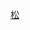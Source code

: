 {{Routemap
|title=松江有轨电车1号线
|title-bg=#{{rcr|松江有轨电车|1}}
|collapsible=no
|inline=<includeonly>yes</includeonly>
|map=
uexKDSTa~~ ~~辰塔路车辆段

uexBHF~~ ~~辰塔路

uBHF(L)!~HUBa~~ ~~仓华路
uBHF(R)!~HUBe

uBHF(L)!~HUBa~~ ~~三新北路
\\uSTR!~uSTRl!~uSTR+l!~HUBtl\uBHF(R)q!~HUBeq\uCONTfq~~ ~~ ~~ ~~[[松江有轨电车2号线|<font color=#{{rcr|松江有轨电车|2}}>█</font color>2号线]]{{rmri|r}}
uBHF(R)!~HUBe

uBHF(L)!~HUBa~~ ~~仓汇路
uBHF(R)!~HUBe

uBHF~~ ~~玉树路

uBHF~~ ~~荣乐路西林北路

uBHF~~ ~~人民北路

HUBrg\uBHF!~HUBeq\~~ ~~松江体育中心
utCONTgq\utBHFq!~HUBe\utSTRq!~uSTR\utCONTfq\~~ ~~ ~~ ~~{{rmri|l}}[[上海地铁9号线|<font color={{上海地铁颜色|9}}>█</font color>地铁9号线]]{{rmri|r}}

uBHF~~ ~~谷阳北路

uBHF~~ ~~荣乐路通波塘

uBHF(L)!~HUBa~~ ~~方塔北路
uBHF(R)!~HUBe

uBHF(L)!~HUBa~~ ~~松东路
uexCONTgq\uexSTRq!~uSTR!~HUB\uexCONTfq~~ ~~ ~~ ~~{{rmri|l}}[[松江有轨电车4号线|<font color=#{{rcr|松江有轨电车|4}}>█</font color>4号线]]{{rmri|r}}
uBHF(R)!~HUBe

uBHF(L)!~HUBa~~ ~~松卫公路
uBHF(R)!~HUBe

uBHF(L)!~HUBa~~ ~~宝胜路
uBHF(R)!~HUBe

uBHF(L)!~HUBa~~ ~~东兴路
uBHF(R)!~HUBe

uBHF(L)!~HUBa~~ ~~联阳路
uBHF(R)!~HUBe

uBHF(L)!~HUBa~~ ~~锦昔路
\\uSTR!~uSTRl!~uSTR+l!~HUBtl\uBHF(R)q!~HUBeq\uCONTfq~~ ~~ ~~ ~~[[松江有轨电车2号线|<font color=#{{rcr|松江有轨电车|2}}>█</font color>2号线]]{{rmri|r}}
uBHF(R)!~HUBe

uBHF(L)!~HUBa~~ ~~曹农路
uBHF(R)!~HUBe

uBHF(L)!~HUBa~~ ~~新庙三路
uBHF(R)!~HUBe

uBHF(L)!~HUBa~~ ~~漕河路
uBHF(R)!~HUBe

uBHF~~ ~~新车公路

uBHF~~ ~~新镇街

uBHF(L)!~HUBa~~ ~~新站路
uBHF(R)!~HUBe

uKDSTaq\uSTR!~uSTR+r\~~ ~~新桥停车场

uKBHFe!~HUBa~~ ~~新桥火车站
CONTgq\BHFq!~HUBe\CONTfq~~ ~~ ~~ ~~{{rmri|l}}金山铁路{{rmri|r}}

|bottom={{navbar|松江有轨电车1号线RDT}}
}}<noinclude>
{{rdt intro|[[松江有轨电车1号线]]}}
[[Category:上海轨道交通RDT|松]]
</noinclude>